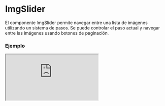 
# ImgSlider

El componente ImgSlider permite navegar entre una lista de imágenes utilizando un sistema de pasos. Se puede controlar el paso actual y navegar entre las imágenes usando botones de paginación.

### Ejemplo

<Iframe minHeightIframe="30dvh" src="https://fenextjs-component-storybook.vercel.app/iframe.html?args=&id=img-imgslider--index&viewMode=story" />

### Importacion

Para importar el componente ImgSlider, se puede hacer desde fenextjs

```tsx copy
import { ImgSlider } from "fenextjs";
```

### Parametros

| Parametro | Tipo | Requerido | Default | Descripcion |
| --------- | ---- | --------- | ------- | ----------- |
| imgs | ImgProps[] | sí |  | Lista de imágenes que se muestran en el deslizador. |
| defaultStep | number | no | 0 | Paso inicial en el deslizador de imágenes. |
| step | number | no |  | Paso actual en el deslizador de imágenes. |
| setStep | (e: number) =\> void | no |  | Función para actualizar el paso actual en el deslizador. |
| className | string | no | '' | Clase CSS para personalizar el contenedor del deslizador. |

### Storybook

Para ver el storybook del componente lo puede hacer con este [link](https://fenextjs-component-storybook.vercel.app/?path=/story/img-imgslider--index)

### Usos

- Deslizador básico

```tsx copy
<ImgSlider imgs={imageList} />
```

- Deslizador con paso controlado

```tsx copy
<ImgSlider imgs={imageList} step={2} setStep={(e) => console.log(e)} />
```


